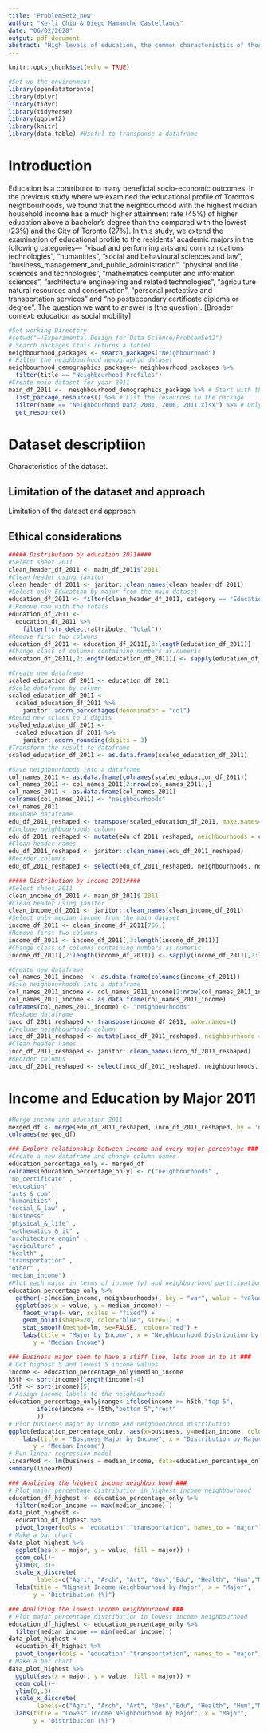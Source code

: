 ```yaml
---
title: "ProblemSet2_new"
author: "Ke-li Chiu & Diego Mamanche Castellanos"
date: "06/02/2020"
output: pdf_document
abstract: "High levels of education, the common characteristics of those who live in Bridle Path-Sunnybrook-York Mills, Toronto's neighbourhood found as the one with the highest median income. By using Toronto's open data, this paper illustrates the education level distribution of the highest and lowest neighbourhood in terms of household income. It is important to understand these distributions because it exposes an alarming income inequality, that can be associated with the education level in each family."
---
```


```r
knitr::opts_chunk$set(echo = TRUE)
```

```r
#Set up the environment
library(opendatatoronto)
library(dplyr)
library(tidyr)
library(tidyverse)
library(ggplot2)
library(knitr)
library(data.table) #Useful to transponse a dataframe
```

# Introduction
Education is a contributor to many beneficial socio-economic outcomes. In the previous study where we examined the educational profile of Toronto’s neighbourhoods, we found that the neighbourhood with the highest median household income has a much higher attainment rate (45%) of higher education above a bachelor’s degree than the compared with the lowest (23%) and the City of Toronto (27%). In this study, we extend the examination of educational profile to the residents’ academic majors in the following categories—
"visual and performing arts and communications technologies", "humanities", "social and behavioural sciences and law”,  "business_management_and_public_administration", "physical and life sciences and technologies", "mathematics computer and information sciences", "architecture engineering and related technologies", "agriculture natural resources and conservation", "personal protective and transportation services" and "no postsecondary certificate diploma or degree”. The question we want to answer is [the question]. [Broader context: education as social mobility]
```r
#Set working Directory
#setwd("~/Experimental Design for Data Science/ProblemSet2")
# Search packages (this returns a table)
neighbourhood_packages <- search_packages("Neighbourhood")
# Filter the neighbourhood demographic dataset
neighbourhood_demographics_package<- neighbourhood_packages %>%
  filter(title == "Neighbourhood Profiles")
#Create main dataset for year 2011 
main_df_2011 <-  neighbourhood_demographics_package %>% # Start with the package 
  list_package_resources() %>% # List the resources in the package
  filter(name == "Neighbourhood Data 2001, 2006, 2011.xlsx") %>% # Only keep the resource we want 
  get_resource()
```


# Dataset descriptiion
Characteristics of the dataset.

## Limitation of the dataset and approach
Limitation of the dataset and approach

## Ethical considerations

```r
##### Distribution by education 2011####
#Select sheet 2011
clean_header_df_2011 <- main_df_2011$`2011`
#Clean header using janitor
clean_header_df_2011 <- janitor::clean_names(clean_header_df_2011)
#Select only Education by major from the main dataset 
education_df_2011 <- filter(clean_header_df_2011, category == "Education" & topic == "Major field of study - Classification of Instructional Programs (CIP)")
# Remove row with the totals 
education_df_2011 <-
  education_df_2011 %>% 
    filter(!str_detect(attribute, "Total"))
#Remove first two columns 
education_df_2011 <- education_df_2011[,3:length(education_df_2011)]
#Change class of columns containing numbers as.numeric 
education_df_2011[,2:length(education_df_2011)] <- sapply(education_df_2011[,2:length(education_df_2011)], function(x) as.numeric(x))
```
```r
#Create new dataframe
scaled_education_df_2011 <- education_df_2011
#Scale dataframe by column
scaled_education_df_2011 <-
  scaled_education_df_2011 %>%
    janitor::adorn_percentages(denominator = "col")
#Round new sclaes to 3 digits
scaled_education_df_2011 <-
  scaled_education_df_2011 %>%
    janitor::adorn_rounding(digits = 3)
#Transform the result to dataframe
scaled_education_df_2011 <- as.data.frame(scaled_education_df_2011)
```
```r
#Save neighbourhoods into a dataframe
col_names_2011 <- as.data.frame(colnames(scaled_education_df_2011))
col_names_2011 <- col_names_2011[2:nrow(col_names_2011),]
col_names_2011 <- as.data.frame(col_names_2011)
colnames(col_names_2011) <- "neighbourhoods"
col_names_2011
#Reshape dataframe
edu_df_2011_reshaped <- transpose(scaled_education_df_2011, make.names=1)
#Include neighbourhoods column
edu_df_2011_reshaped <- mutate(edu_df_2011_reshaped, neighbourhoods = col_names_2011$neighbourhoods)
#Clean header names
edu_df_2011_reshaped <- janitor::clean_names(edu_df_2011_reshaped)
#Reorder columns
edu_df_2011_reshaped <- select(edu_df_2011_reshaped, neighbourhoods, no_postsecondary_certificate_diploma_or_degree:other_fields_of_study)
```


```r
##### Distribution by income 2011####
#Select sheet 2011
clean_income_df_2011 <- main_df_2011$`2011`
#Clean header using janitor
clean_income_df_2011 <- janitor::clean_names(clean_income_df_2011)
#Select only median income from the main dataset 
income_df_2011 <- clean_income_df_2011[756,]
#Remove first two columns 
income_df_2011 <- income_df_2011[,3:length(income_df_2011)]
#Change class of columns containing numbers as.numeric 
income_df_2011[,2:length(income_df_2011)] <- sapply(income_df_2011[,2:length(income_df_2011)], function(x) as.numeric(x))
```
```r
#Create new dataframe
col_names_2011_income  <- as.data.frame(colnames(income_df_2011))
#Save neighbourhoods into a dataframe
col_names_2011_income <- col_names_2011_income[2:nrow(col_names_2011_income),]
col_names_2011_income <- as.data.frame(col_names_2011_income)
colnames(col_names_2011_income) <- "neighbourhoods"
#Reshape dataframe
inco_df_2011_reshaped <- transpose(income_df_2011, make.names=1)
#Include neighbourhoods column
inco_df_2011_reshaped <- mutate(inco_df_2011_reshaped, neighbourhoods = col_names_2011_income$neighbourhoods)
#Clean header names
inco_df_2011_reshaped <- janitor::clean_names(inco_df_2011_reshaped)
#Reorder columns
inco_df_2011_reshaped <- select(inco_df_2011_reshaped, neighbourhoods, median_household_total_income)
```

# Income and Education by Major 2011

```r
#Merge income and education 2011
merged_df <- merge(edu_df_2011_reshaped, inco_df_2011_reshaped, by = 'neighbourhoods')
colnames(merged_df)
```
```r
### Explore relationship between income and every major percentage ###
#Create a new dataframe and change column names
education_percentage_only <- merged_df
colnames(education_percentage_only) <- c("neighbourhoods" ,
"no_certificate" ,
"education" ,
"arts_&_com",
"humanities" ,
"social_&_law" ,
"business" ,
"physical_&_life" ,
"mathematics_&_it" ,
"architecture_engin" ,
"agriculture" ,
"health" ,
"transportation" ,
"other" ,
"median_income")
#Plot each major in terms of income (y) and neighbourhood participation in each major (x)
education_percentage_only %>%
  gather(-c(median_income, neighbourhoods), key = "var", value = "value") %>% 
  ggplot(aes(x = value, y = median_income)) +
    facet_wrap(~ var, scales = "fixed") +
    geom_point(shape=20, color="blue", size=1) +
    stat_smooth(method=lm, se=FALSE,  colour="red") +
    labs(title = "Major by Income", x = "Neighbourhood Distribution by Major (%)", 
       y = "Median Income")
```

```r
### Business major seem to have a stiff line, lets zoom in to it ###
# Get highest 5 and lowest 5 income values
income <- education_percentage_only$median_income
h5th <- sort(income)[length(income)-4]
l5th <- sort(income)[5]
# Assign income labels to the neighbourhoods
education_percentage_only$range<-ifelse(income >= h5th,"top 5",
		ifelse(income <= l5th,"bottom 5","rest"
		))
# Plot business major by income and neighbourhood distribution
ggplot(education_percentage_only, aes(x=business, y=median_income, color=range)) +        geom_point() + 
    labs(title = "Business Major by Income", x = "Distribution by Major (%)", 
       y = "Median Income")
# Run linear regression model
linearMod <- lm(business ~ median_income, data=education_percentage_only)
summary(linearMod)
```


```r
### Analizing the highest income neighbourhood ###
# Plot major percentage distribution in highest income neighbourhood
education_df_highest <- education_percentage_only %>%
  filter(median_income == max(median_income) )
data_plot_highest <- 
  education_df_highest %>% 
  pivot_longer(cols = "education":"transportation", names_to = "major")
# Make a bar chart
data_plot_highest %>% 
  ggplot(aes(x = major, y = value, fill = major)) +
  geom_col()+
  ylim(0,.3)+
  scale_x_discrete(
        labels=c("Agri", "Arch", "Art", "Bus","Edu", "Health", "Hum","Math", "Phys","Social", "Tran"))+
  labs(title = "Highest Income Neighbourhood by Major", x = "Major", 
       y = "Distribution (%)")
```

```r
### Analizing the lowest income neighbourhood ###
# Plot major percentage distribution in lowest income neighbourhood
education_df_highest <- education_percentage_only %>%
  filter(median_income == min(median_income) )
data_plot_highest <- 
  education_df_highest %>% 
  pivot_longer(cols = "education":"transportation", names_to = "major")
# Make a bar chart
data_plot_highest %>% 
  ggplot(aes(x = major, y = value, fill = major)) +
  geom_col()+
  ylim(0,.3)+
  scale_x_discrete(
        labels=c("Agri", "Arch", "Art", "Bus","Edu", "Health", "Hum","Math", "Phys","Social", "Tran"))+
  labs(title = "Lowest Income Neighbourhood by Major", x = "Major", 
       y = "Distribution (%)")
```